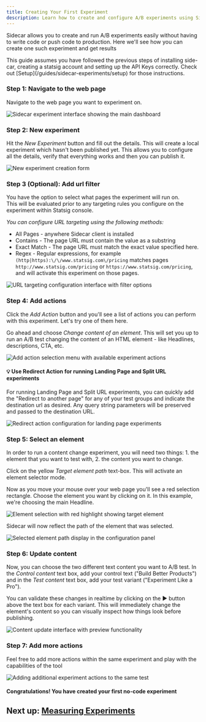```yaml
---
title: Creating Your First Experiment
description: Learn how to create and configure A/B experiments using Sidecar without writing code or deploying to production.
---
```


Sidecar allows you to create and run A/B experiments easily without having to write code or push code to production.  Here we'll see how you can create one such experiment and get results 

<Info>
This guide assumes you have followed the previous steps of installing side-car, creating a statsig account and setting up the API Keys correctly.  Check out [Setup](/guides/sidecar-experiments/setup) for those instructions.
</Info>

### Step 1: Navigate to the web page

Navigate to the web page you want to experiment on.

<Frame>
  <img src="/images/sidecarfull.png" alt="Sidecar experiment interface showing the main dashboard" />
</Frame>

### Step 2: New experiment

Hit the *New Experiment* button and fill out the details.  This will create a local experiment which hasn't been published yet. This allows you to configure all the details, verify that everything works and then you can publish it.

<Frame>
  <img src="https://github.com/statsig-io/.github/assets/74588208/d8cfc8bb-43e9-4a64-8ca8-002c579e7fff" alt="New experiment creation form" />
</Frame>

### Step 3 (Optional): Add url filter

You have the option to select what pages the experiment will run on. <br />This will be evaluated prior to any targeting rules you configure on the experiment within Statsig console.

_You can configure URL targeting using the following methods:_
* All Pages - anywhere Sidecar client is installed
* Contains - The page URL must contain the value as a substring
* Exact Match - The page URL must match the exact value specified here. 
* Regex - Regular expressions, for example `(http|https):\/\/www.statsig.com\/pricing` matches pages `http://www.statsig.com/pricing` or `https://www.statsig.com/pricing`, and will activate this experiment on those pages.

<Frame>
  <img src="/images/sidecarurls.png" alt="URL targeting configuration interface with filter options" />
</Frame>


### Step 4: Add actions

Click the *Add Action* button and you'll see a list of actions you can perform with this experiment. Let's try one of them here.

Go ahead and choose *Change content of an element*.  This will set you up to run an A/B test changing the content of an HTML element - like Headlines, descriptions, CTA, etc.

<Frame>
  <img src="/images/sidecaraddaction.png" alt="Add action selection menu with available experiment actions" />
</Frame>

#### 💡 Use Redirect Action for running Landing Page and Split URL experiments

For running Landing Page and Split URL experiments, you can quickly add the "Redirect to another page" for any of your test groups and indicate the destination url as desired. Any query string parameters will be preserved and passed to the destination URL.

<Frame>
  <img src="/images/sidecarredirect.png" alt="Redirect action configuration for landing page experiments" />
</Frame>

### Step 5: Select an element

In order to run a content change experiment, you will need two things: 1. the element that you want to test with, 2. the content you want to change.

Click on the yellow *Target element path* text-box.  This will activate an element selector mode. 

Now as you move your mouse over your web page you'll see a red selection rectangle.  Choose the element you want by clicking on it.  In this example, we're choosing the main Headline.

<Frame>
  <img src="/images/sidecarselect.png" alt="Element selection with red highlight showing target element" />
</Frame>

Sidecar will now reflect the path of the element that was selected.

<Frame>
  <img src="/images/sidecarpath.png" alt="Selected element path display in the configuration panel" />
</Frame>


### Step 6: Update content

Now, you can choose the two different text content you want to A/B test.  In the *Control content* text box, add your control text ("Build Better Products") and in the *Test content* text box, add your test variant ("Experiment Like a Pro").

You can validate these changes in realtime by clicking on the &#x25B6; button above the text box for each variant.  This will immediately change the element's content so you can visually inspect how things look before publishing.

<Frame>
  <img src="/images/sidecarupdatelt.png" alt="Content update interface with preview functionality" />
</Frame>

### Step 7: Add more actions

Feel free to add more actions within the same experiment and play with the capabilities of the tool

<Frame>
  <img src="/images/sidecar2ndaction.png" alt="Adding additional experiment actions to the same test" />
</Frame>

#### Congratulations!  You have created your first no-code experiment

## Next up: [Measuring Experiments](/guides/sidecar-experiments/measuring-experiments)

